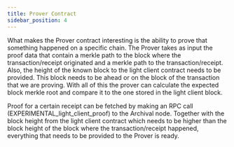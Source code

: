 ```yaml
---
title: Prover Contract
sidebar_position: 4
---
```


What makes the Prover contract interesting is the ability to prove that something happened on a specific chain. The Prover takes as input the proof data that contain a merkle path to the block where the transaction/receipt originated and a merkle path to the transaction/receipt. Also, the height of the known block to the light client contract needs to be provided. This block needs to be ahead or on the block of the transaction that we are proving. With all of this the prover can calculate the expected block merkle root and compare it to the one stored in the light client block.

Proof for a certain receipt can be fetched by making an RPC call (EXPERIMENTAL_light_client_proof) to the Archival node. Together with the block height from the light client contract which needs to be higher than the block height of the block where the transaction/receipt happened, everything that needs to be provided to the Prover is ready.
